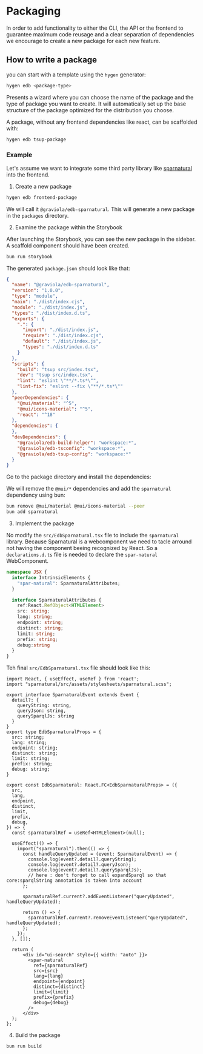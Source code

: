 
<Meta title="Development/Packaging" />

# Packaging

In order to add functionality to either the CLI, the API or the frontend to guarantee maximum code reusage
and a clear separation of dependencies we encourage to create a new package for each new feature.

## How to write a package

you can start with a template using the `hygen` generator:

```bash
hygen edb <package-type>
```

Presents a wizard where you can choose the name of the package and the type of package you want to create.
It will automatically set up the base structure of the package optimized for the distribution you choose.

A package, without any frontend dependencies like react, can be scaffolded with:

```bash
hygen edb tsup-package
```

### Example

Let's assume we want to integrate some third party library like [sparnatural](https://sparnatural.eu/) into the frontend.


1. Create a new package

```bash
hygen edb frontend-package
```

We will call it `@graviola/edb-sparnatural`. This will generate a new package in the `packages` directory.

2. Examine the package within the Storybook

After launching the Storybook, you can see the new package in the sidebar. A scaffold component should have been created.
```bash
bun run storybook
```

The generated `package.json` should look like that:

```json
{
  "name": "@graviola/edb-sparnatural",
  "version": "1.0.0",
  "type": "module",
  "main": "./dist/index.cjs",
  "module": "./dist/index.js",
  "types": "./dist/index.d.ts",
  "exports": {
    ".": {
      "import": "./dist/index.js",
      "require": "./dist/index.cjs",
      "default": "./dist/index.js",
      "types": "./dist/index.d.ts"
    }
  },
  "scripts": {
    "build": "tsup src/index.tsx",
    "dev": "tsup src/index.tsx",
    "lint": "eslint \"**/*.ts*\"",
    "lint-fix": "eslint --fix \"**/*.ts*\""
  },
  "peerDependencies": {
    "@mui/material": "^5",
    "@mui/icons-material": "^5",
    "react": "^18"
  },
  "dependencies": {
  },
  "devDependencies": {
    "@graviola/edb-build-helper": "workspace:*",
    "@graviola/edb-tsconfig": "workspace:*",
    "@graviola/edb-tsup-config": "workspace:*"
  }
}
```

Go to the package directory and install the dependencies:

We will remove the `@mui/*` dependencies and add the `sparnatural` dependency using bun:

```bash
bun remove @mui/material @mui/icons-material --peer
bun add sparnatural
```

3. Implement the package

No modify the `src/EdbSparnatural.tsx` file to include the `sparnatural` library. Because Sparnatural is a webcomponent we need to tacle arround not having the component beeing recognized by React.
So a `declarations.d.ts` file is needed to declare the `spar-natural` WebComponent.

```typescript
namespace JSX {
  interface IntrinsicElements {
    "spar-natural": SparnaturalAttributes;
  }

  interface SparnaturalAttributes {
    ref:React.RefObject<HTMLElement>
    src: string;
    lang: string;
    endpoint: string;
    distinct: string;
    limit: string;
    prefix: string;
    debug:string
  }
}
```

Teh final `src/EdbSparnatural.tsx` file should look like this:

```tsx
import React, { useEffect, useRef } from 'react';
import "sparnatural/src/assets/stylesheets/sparnatural.scss";

export interface SparnaturalEvent extends Event {
  detail?: {
    queryString: string,
    queryJson: string,
    querySparqlJs: string
  }
}
export type EdbSparnaturalProps = {
  src: string;
  lang: string;
  endpoint: string;
  distinct: string;
  limit: string;
  prefix: string;
  debug: string;
}

export const EdbSparnatural: React.FC<EdbSparnaturalProps> = ({
  src,
  lang,
  endpoint,
  distinct,
  limit,
  prefix,
  debug,
}) => {
  const sparnaturalRef = useRef<HTMLElement>(null);

  useEffect(() => {
    import("sparnatural").then(() => {
      const handleQueryUpdated = (event: SparnaturalEvent) => {
        console.log(event?.detail?.queryString);
        console.log(event?.detail?.queryJson);
        console.log(event?.detail?.querySparqlJs);
        // here : don't forget to call expandSparql so that core:sparqlString annotation is taken into account
      };

      sparnaturalRef.current?.addEventListener("queryUpdated", handleQueryUpdated);

      return () => {
        sparnaturalRef.current?.removeEventListener("queryUpdated", handleQueryUpdated);
      };
    });
  }, []);

  return (
      <div id="ui-search" style={{ width: "auto" }}>
        <spar-natural
          ref={sparnaturalRef}
          src={src}
          lang={lang}
          endpoint={endpoint}
          distinct={distinct}
          limit={limit}
          prefix={prefix}
          debug={debug}
        />
      </div>
  );
};
```

4. Build the package

```bash
bun run build
```
